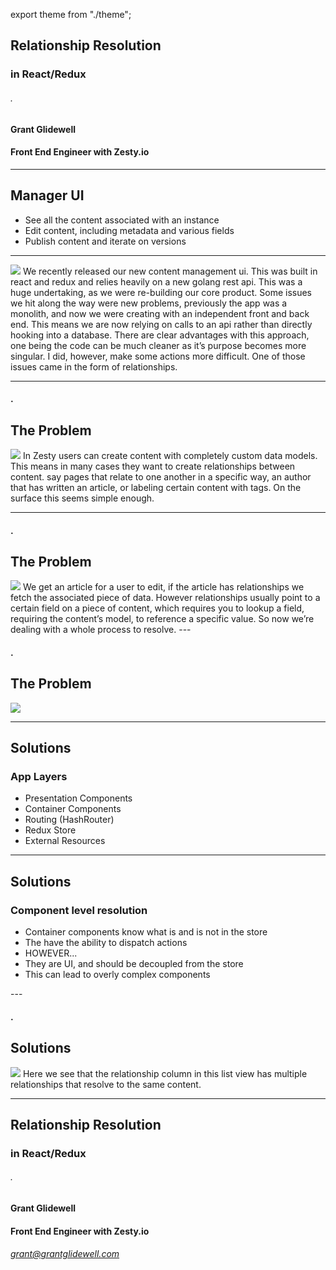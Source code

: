 
export theme from "./theme";

<Head>
  <title>Resolution</title>
</Head>

## Relationship Resolution

### in React/Redux

###### .

#### Grant Glidewell

#### Front End Engineer with Zesty.io

---

## Manager UI

<ul>
  <Appear>
    <li>See all the content associated with an instance</li>
    <li>Edit content, including metadata and various fields</li>
    <li>Publish content and iterate on versions</li>
  </Appear>
</ul>

---

<Image src="mgrapp.png" size="cover" />
<Notes>
  We recently released our new content management ui. This was built in react and redux and relies heavily on a new golang rest api. This was a huge undertaking, as we were re-building our core product. Some issues we hit along the way were new problems, previously the app was a monolith, and now we were creating with an independent front and back end. This means we are now relying on calls to an api rather than directly hooking into a database. There are clear advantages with this approach, one being the code can be much cleaner as it’s purpose becomes more singular. I did, however, make some actions more difficult. One of those issues came in the form of relationships.

</Notes>

---

#### .

## The Problem

<Image src="listview.png" size="80%" />
<Notes>
In Zesty users can create content with completely custom data models. This means in many cases they want to create relationships between content. say pages that relate to one another in a specific way, an author that has written an article, or labeling certain content with tags. On the surface this seems simple enough.
</Notes>

---

#### .

## The Problem

<Image src="relationship.png" size="60%" />

<Notes>
 We get an article for a user to edit, if the article has relationships we fetch the associated piece of data. However relationships usually point to a certain field on a piece of content, which requires you to lookup a field, requiring the content’s model, to reference a specific value. So now we’re dealing with a whole process to resolve.
</Notes>
---

#### .

## The Problem

<Image src="listview2.png" size="80%" />

---

## Solutions

### App Layers

<ul>
  <Appear>
    <li>Presentation Components</li>
    <li>Container Components</li>
    <li>Routing (HashRouter)</li>
    <li>Redux Store</li>
    <li>External Resources</li>
  </Appear>
</ul>

---

## Solutions

### Component level resolution

<ul>
  <Appear>
    <li>Container components know what is and is not in the store</li>
    <li>The have the ability to dispatch actions</li>
    <li style={{color:'orange'}}>HOWEVER...</li>
    <li style={{color:'red'}}>They are UI, and should be decoupled from the store</li>
    <li style={{color:'red'}}>This can lead to overly complex components</li>
  </Appear>
</ul>
---

#### .

## Solutions

<Image src="listview3.png" size="80%" />

<Notes>
  Here we see that the relationship column in this list view has multiple
  relationships that resolve to the same content.
</Notes>

---

## Relationship Resolution

### in React/Redux

###### .

#### Grant Glidewell

#### Front End Engineer with Zesty.io

###### grant@grantglidewell.com
